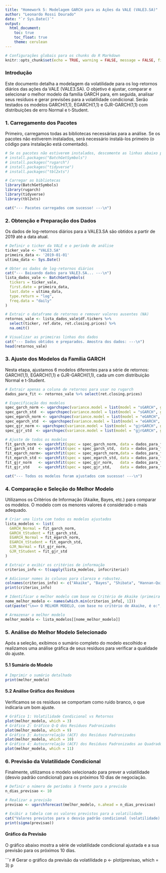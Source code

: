 ---
title: "Homework 5: Modelagem GARCH para as Ações da VALE (VALE3.SA)"
author: "Leonardo Rossi Dourado"
date: "`r Sys.Date()`"
output:
  html_document:
    toc: true
    toc_float: true
    theme: cerulean
---

```{r setup, include=FALSE}
# Configurações globais para os chunks do R Markdown
knitr::opts_chunk$set(echo = TRUE, warning = FALSE, message = FALSE, fig.width=10, fig.height=6)
```

### **Introdução**

Este documento detalha a modelagem da volatilidade para os log-retornos diários das ações da VALE (VALE3.SA). O objetivo é ajustar, comparar e selecionar o melhor modelo da família GARCH para, em seguida, analisar seus resíduos e gerar previsões para a volatilidade condicional. Serão testados os modelos GARCH(1,1), EGARCH(1,1) e GJR-GARCH(1,1) com distribuições de erro Normal e t-Student.

### **1. Carregamento dos Pacotes**

Primeiro, carregamos todas as bibliotecas necessárias para a análise. Se os pacotes não estiverem instalados, será necessário instalá-los primeiro (o código para instalação está comentado).

```{r pacotes}
# Se os pacotes não estiverem instalados, descomente as linhas abaixo para instalá-los.
# install.packages("BatchGetSymbols")
# install.packages("rugarch")
# install.packages("tidyverse")
# install.packages("tbl2xts")

# Carregar as bibliotecas
library(BatchGetSymbols)
library(rugarch)
library(tidyverse)
library(tbl2xts)

cat("--- Pacotes carregados com sucesso! ---\n")
```

### **2. Obtenção e Preparação dos Dados**

Os dados de log-retornos diários para a VALE3.SA são obtidos a partir de 2019 até a data atual.

```{r dados}
# Definir o ticker da VALE e o período de análise
ticker_vale <- "VALE3.SA"
primeira_data <- '2019-01-01'
ultima_data <- Sys.Date()

# Obter os dados de log-retornos diários
cat("--- Baixando dados para VALE3.SA... ---\n")
lista_dados_vale <- BatchGetSymbols(
  tickers = ticker_vale,
  first.date = primeira_data,
  last.date = ultima_data,
  type.return = "log",
  freq.data = "daily"
)

# Extrair o dataframe de retornos e remover valores ausentes (NA)
retornos_vale <- lista_dados_vale$df.tickers %>%
  select(ticker, ref.date, ret.closing.prices) %>%
  na.omit()

# Visualizar as primeiras linhas dos dados
cat("--- Dados obtidos e preparados. Amostra dos dados: ---\n")
head(retornos_vale)
```

### **3. Ajuste dos Modelos da Família GARCH**

Nesta etapa, ajustamos 6 modelos diferentes para a série de retornos: GARCH(1,1), EGARCH(1,1) e GJR-GARCH(1,1), cada um com distribuição Normal e t-Student.

```{r ajuste_modelos}
# Extrair apenas a coluna de retornos para usar no rugarch
dados_para_fit <- retornos_vale %>% select(ret.closing.prices)

# Especificação dos modelos
spec_garch_norm <- ugarchspec(variance.model = list(model = "sGARCH", garchOrder = c(1, 1)), mean.model = list(armaOrder = c(0, 0)), distribution.model = "norm")
spec_garch_std  <- ugarchspec(variance.model = list(model = "sGARCH", garchOrder = c(1, 1)), mean.model = list(armaOrder = c(0, 0)), distribution.model = "std")
spec_egarch_norm <- ugarchspec(variance.model = list(model = "eGARCH", garchOrder = c(1, 1)), mean.model = list(armaOrder = c(0, 0)), distribution.model = "norm")
spec_egarch_std  <- ugarchspec(variance.model = list(model = "eGARCH", garchOrder = c(1, 1)), mean.model = list(armaOrder = c(0, 0)), distribution.model = "std")
spec_gjr_norm <- ugarchspec(variance.model = list(model = "gjrGARCH", garchOrder = c(1, 1)), mean.model = list(armaOrder = c(0, 0)), distribution.model = "norm")
spec_gjr_std  <- ugarchspec(variance.model = list(model = "gjrGARCH", garchOrder = c(1, 1)), mean.model = list(armaOrder = c(0, 0)), distribution.model = "std")

# Ajuste de todos os modelos
fit_garch_norm <- ugarchfit(spec = spec_garch_norm, data = dados_para_fit, solver = 'hybrid')
fit_garch_std  <- ugarchfit(spec = spec_garch_std,  data = dados_para_fit, solver = 'hybrid')
fit_egarch_norm<- ugarchfit(spec = spec_egarch_norm,data = dados_para_fit, solver = 'hybrid')
fit_egarch_std <- ugarchfit(spec = spec_egarch_std, data = dados_para_fit, solver = 'hybrid')
fit_gjr_norm   <- ugarchfit(spec = spec_gjr_norm,   data = dados_para_fit, solver = 'hybrid')
fit_gjr_std    <- ugarchfit(spec = spec_gjr_std,    data = dados_para_fit, solver = 'hybrid')

cat("--- Todos os modelos foram ajustados com sucesso! ---\n")
```

### **4. Comparação e Seleção do Melhor Modelo**

Utilizamos os Critérios de Informação (Akaike, Bayes, etc.) para comparar os modelos. O modelo com os menores valores é considerado o mais adequado.

```{r comparacao_modelos}
# Criar uma lista com todos os modelos ajustados
lista_modelos <- list(
  GARCH_Normal = fit_garch_norm,
  GARCH_tStudent = fit_garch_std,
  EGARCH_Normal = fit_egarch_norm,
  EGARCH_tStudent = fit_egarch_std,
  GJR_Normal = fit_gjr_norm,
  GJR_tStudent = fit_gjr_std
)

# Extrair e exibir os critérios de informação
criterios_info <- t(sapply(lista_modelos, infocriteria))

# Adicionar nomes às colunas para clareza e robustez.
colnames(criterios_info) <- c("Akaike", "Bayes", "Shibata", "Hannan-Quinn")
print(criterios_info)

# Identificar o melhor modelo com base no Critério de Akaike (primeira coluna)
nome_melhor_modelo <- names(which.min(criterios_info[, 1]))
cat(paste("\n=> O MELHOR MODELO, com base no critério de Akaike, é o:", nome_melhor_modelo, "\n"))

# Armazenar o melhor modelo
melhor_modelo <- lista_modelos[[nome_melhor_modelo]]
```

### **5. Análise do Melhor Modelo Selecionado**

Após a seleção, exibimos o sumário completo do modelo escolhido e realizamos uma análise gráfica de seus resíduos para verificar a qualidade do ajuste.

#### **5.1 Sumário do Modelo**

```{r sumario_modelo}
# Imprimir o sumário detalhado
print(melhor_modelo)
```

#### **5.2 Análise Gráfica dos Resíduos**

Verificamos se os resíduos se comportam como ruído branco, o que indicaria um bom ajuste.

```{r graficos_residuos, fig.cap="Gráficos de diagnóstico do melhor modelo."}
# Gráfico 1: Volatilidade Condicional vs Retornos
plot(melhor_modelo, which = 3)
# Gráfico 2: Gráfico Q-Q dos Resíduos Padronizados
plot(melhor_modelo, which = 9)
# Gráfico 3: Autocorrelação (ACF) dos Resíduos Padronizados
plot(melhor_modelo, which = 10)
# Gráfico 4: Autocorrelação (ACF) dos Resíduos Padronizados ao Quadrado
plot(melhor_modelo, which = 11)
```

### **6. Previsão da Volatilidade Condicional**

Finalmente, utilizamos o modelo selecionado para prever a volatilidade (desvio padrão condicional) para os próximos 10 dias de negociação.

```{r previsao}
# Definir o número de períodos à frente para a previsão
n_dias_previsao <- 10

# Realizar a previsão
previsao <- ugarchforecast(melhor_modelo, n.ahead = n_dias_previsao)

# Exibir a tabela com os valores previstos para a volatilidade
cat("Valores previstos para o desvio padrão condicional (volatilidade):\n")
print(sigma(previsao))
```

#### **Gráfico da Previsão**

O gráfico abaixo mostra a série de volatilidade condicional ajustada e a sua previsão para os próximos 10 dias.

```{r grafico_previsao, fig.cap="Previsão da volatilidade condicional para 10 dias."}
# Gerar o gráfico da previsão da volatilidade
p <- plot(previsao, which = 3)
p

